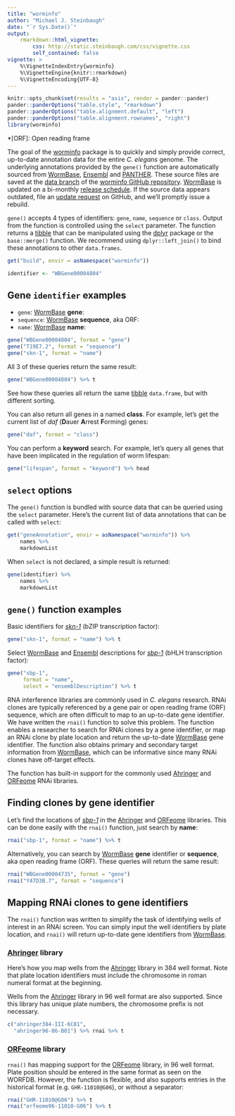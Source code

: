 ```yaml
---
title: "worminfo"
author: "Michael J. Steinbaugh"
date: "`r Sys.Date()`"
output:
    rmarkdown::html_vignette:
        css: http://static.steinbaugh.com/css/vignette.css
        self_contained: false
vignette: >
    %\VignetteIndexEntry{worminfo}
    %\VignetteEngine{knitr::rmarkdown}
    %\VignetteEncoding{UTF-8}
---
```


```r
knitr::opts_chunk$set(results = "asis", render = pander::pander)
pander::panderOptions("table.style", "rmarkdown")
pander::panderOptions("table.alignment.default", "left")
pander::panderOptions("table.alignment.rownames", "right")
library(worminfo)
```

[dplyr]: https://cran.r-project.org/package=dplyr
[ensembl]: http://www.ensembl.org/Caenorhabditis_elegans
[panther]: http://www.pantherdb.org
[tibble]: https://cran.r-project.org/package=tibble
[worminfo]: https://github.com/steinbaugh/worminfo
[wormbase]: http://www.wormbase.org

[*daf-2*]: http://www.wormbase.org/species/c_elegans/gene/WBGene00000898
[*daf-16*]: http://www.wormbase.org/species/c_elegans/gene/WBGene00000912
[*sbp-1*]: http://www.wormbase.org/species/c_elegans/gene/WBGene00004735
[*skn-1*]: http://www.wormbase.org/species/c_elegans/gene/WBGene00004804

*[ORF]: Open reading frame

The goal of the [worminfo][] package is to quickly and simply provide correct,
up-to-date annotation data for the entire *C. elegans* genome. The underlying
annotations provided by the `gene()` function are automatically sourced from
[WormBase][], [Ensembl][] and [PANTHER][]. These source files are saved at the
[data branch](https://github.com/steinbaugh/worminfo/tree/data) of the [worminfo
GitHub repository][worminfo]. [WormBase][] is updated on a bi-monthly [release
schedule](http://www.wormbase.org/about/release_schedule). If the source data
appears outdated, file an [update
request](https://github.com/steinbaugh/worminfo/issues) on GitHub, and we'll
promptly issue a rebuild.

`gene()` accepts 4 types of identifiers: `gene`, `name`, `sequence` or `class`.
Output from the function is controlled using the `select` parameter. The
function returns a [tibble][] that can be manipulated using the [dplyr][]
package or the `base::merge()` function. We recommend using
`dplyr::left_join()` to bind these annotations to other `data.frames`.


```r
get("build", envir = asNamespace("worminfo"))
```


```r
identifier <- "WBGene00004804"
```


## Gene `identifier` examples

- `gene`: [WormBase][] **gene**:
- `sequence`: [WormBase][] **sequence**, aka ORF:
- `name`: [WormBase][] **name**:

```r
gene("WBGene00004804", format = "gene")
gene("T19E7.2", format = "sequence")
gene("skn-1", format = "name")
```

All 3 of these queries return the same result:

```r
gene("WBGene00004804") %>% t
```

See how these queries all return the same [tibble][] `data.frame`, but with
different sorting.

You can also return all genes in a named **class**. For example, let's get the
current list of *daf* (**D**auer **A**rrest **F**orming) genes:

```r
gene("daf", format = "class")
```


You can perform a **keyword** search. For example, let's query all genes that
have been implicated in the regulation of worm lifespan:

```r
gene("lifespan", format = "keyword") %>% head
```


## `select` options

The `gene()` function is bundled with source data that can be queried using the
`select` parameter. Here's the current list of data annotations that can be
called with `select`:

```r
get("geneAnnotation", envir = asNamespace("worminfo")) %>%
    names %>%
    markdownList
```


When `select` is not declared, a simple result is returned:

```r
gene(identifier) %>%
    names %>%
    markdownList
```


## `gene()` function examples

Basic identifiers for [*skn-1*][] (bZIP transcription factor):

```r
gene("skn-1", format = "name") %>% t
```

Select [WormBase][] and [Ensembl][] descriptions for [*sbp-1*][] (bHLH
transcription factor):

```r
gene("sbp-1",
     format = "name",
     select = "ensemblDescription") %>% t
```






[ahringer]: http://www.us.lifesciences.sourcebioscience.com/clone-products/non-mammalian/c-elegans/c-elegans-rnai-library/
[orfeome]: http://worfdb.dfci.harvard.edu
[orfeome dharmacon]: http://dharmacon.gelifesciences.com/non-mammalian-cdna-and-orf/c.-elegans-rnai/
[orfeome sbs]: http://www.us.lifesciences.sourcebioscience.com/clone-products/non-mammalian/c-elegans/c-elegans-orfeome-version-11/
[wormbase]: http://www.wormbase.org

[*daf-16*]: http://www.wormbase.org/species/c_elegans/gene/WBGene00000912
[*sbp-1*]: http://www.wormbase.org/species/c_elegans/gene/WBGene00004735

RNA interference libraries are commonly used in *C. elegans* research. RNAi
clones are typically referenced by a gene pair or open reading frame (ORF)
sequence, which are often difficult to map to an up-to-date gene identifier. We
have written the `rnai()` function to solve this problem. The function enables a
researcher to search for RNAi clones by a gene identifier, or map an RNAi clone
by plate location and return the up-to-date [WormBase][] gene identifier. The
function also obtains primary and secondary target information from
[WormBase][], which can be informative since many RNAi clones have off-target
effects.

The function has built-in support for the commonly used [Ahringer][ahringer] and
[ORFeome][] RNAi libraries.


## Finding clones by gene identifier

Let's find the locations of [*sbp-1*][] in the [Ahringer][] and [ORFeome][]
libraries. This can be done easily with the `rnai()` function, just search by
**name**:

```r
rnai("sbp-1", format = "name") %>% t
```

Alternatively, you can search by [WormBase][] **gene** identifier or
**sequence**, aka open reading frame (ORF). These queries will return the same
result:

```r
rnai("WBGene00004735", format = "gene")
rnai("Y47D3B.7", format = "sequence")
```


## Mapping RNAi clones to gene identifiers

The `rnai()` function was written to simplify the task of identifying wells of
interest in an RNAi screen. You can simply input the well identifiers by plate
location, and `rnai()` will return up-to-date gene identifiers from [WormBase][].

### [Ahringer][] library

Here's how you map wells from the [Ahringer][] library in 384 well format. Note
that plate location identifiers must include the chromosome in roman numeral
format at the beginning.

Wells from the [Ahringer][] library in 96 well format are also supported. Since
this library has unique plate numbers, the chromosome prefix is not necessary.

```r
c("ahringer384-III-6C01",
  "ahringer96-86-B01") %>% rnai %>% t
```

### [ORFeome][] library

`rnai()` has mapping support for the [ORFeome][] library, in 96 well format.
Plate position should be entered in the same format as seen on the WORFDB.
However, the function is flexible, and also supports entries in the historical
format (e.g. `GHR-11010@G06`), or without a separator:

```r
rnai("GHR-11010@G06") %>% t
rnai("orfeome96-11010-G06") %>% t
```
